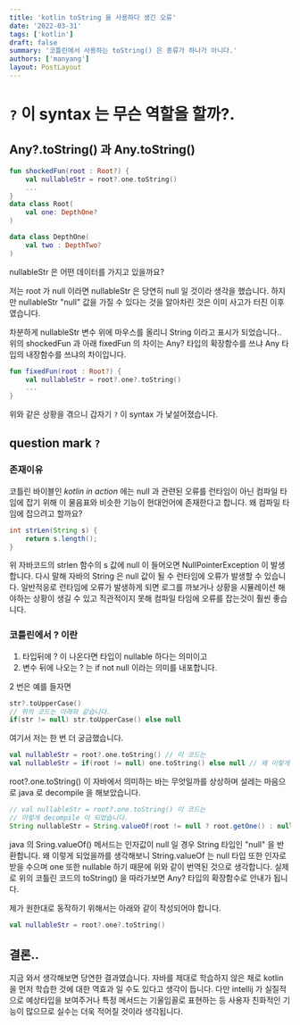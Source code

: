 ```yaml
---
title: 'kotlin toString 을 사용하다 생긴 오류'
date: '2022-03-31'
tags: ['kotlin']
draft: false
summary: '코틀린에서 사용하는 toString() 은 종류가 하나가 아니다.'
authors: ['manyang']
layout: PostLayout
---
```


# `?` 이 syntax 는 무슨 역할을 할까?.

## Any?.toString() 과 Any.toString()

```kotlin
fun shockedFun(root : Root?) {
    val nullableStr = root?.one.toString()
    ...
}
data class Root(
    val one: DepthOne?
)

data class DepthOne(
    val two : DepthTwo?
)
```

nullableStr 은 어떤 데이터를 가지고 있을까요?

저는 root 가 null 이라면 nullableStr 은 당연히 null 일 것이라 생각을 했습니다.
하지만 nullableStr "null" 값을 가질 수 있다는 것을 알아차린 것은 이미 사고가 터진 이후였습니다.

차분하게 nullableStr 변수 위에 마우스를 올리니 String 이라고 표시가 되었습니다..
위의 shockedFun 과 아래 fixedFun 의 차이는 Any? 타입의 확장함수를 쓰냐 Any 타입의 내장함수를 쓰냐의 차이입니다.

```kotlin
fun fixedFun(root : Root?) {
    val nullableStr = root?.one?.toString()
    ...
}
```

위와 같은 상황을 겪으니 갑자기 `?` 이 syntax 가 낯설어졌습니다.

## question mark `?`

### 존재이유

코틀린 바이블인 _kotlin in action_ 에는 null 과 관련된 오류를 런타임이 아닌 컴파일 타임에 잡기 위해 이 물음표와 비슷한 기능이 현대언어에 존재한다고 합니다.
왜 컴파일 타임에 잡으려고 할까요?

```java
int strLen(String s) {
    return s.length();
}
```

위 자바코드의 strlen 함수의 s 값에 null 이 들어오면 NullPointerException 이 발생합니다. 다시 말해 자바의 String 은 null 값이 될 수 런타임에 오류가 발생할 수 있습니다.
일반적응로 런타임에 오류가 발생하게 되면 로그를 까보거나 상황을 시뮬레이션 해야하는 상황이 생길 수 있고 직관적이지 못해 컴파일 타임에 오류를 잡는것이 훨씬 좋습니다.

### 코틀린에서 ? 이란

1. 타입뒤에 ? 이 나온다면 타입이 nullable 하다는 의미이고
2. 변수 뒤에 나오는 ? 는 if not null 이라는 의미를 내포합니다.

2 번은 예를 들자면

```kotlin
str?.toUpperCase()
// 위의 코드는 아래와 같습니다.
if(str != null) str.toUpperCase() else null
```

여기서 저는 한 번 더 궁금했습니다.

```kotlin
val nullableStr = root?.one.toString() // 이 코드는
val nullableStr = if(root != null) one.toString() else null // 왜 이렇게 해석되지 않는지.
```

root?.one.toString() 이 자바에서 의미하는 바는 무엇일까를 상상하며 설레는 마음으로 java 로 decompile 을 해보았습니다.

```java
// val nullableStr = root?.one.toString() 이 코드는
// 이렇게 decompile 이 되었습니다.
String nullableStr = String.valueOf(root != null ? root.getOne() : null);
```

java 의 Sring.valueOf() 메서드는 인자값이 null 일 경우 String 타입인 "null" 을 반환합니다.
왜 이렇게 되었을까를 생각해보니 String.valueOf 는 null 타입 또한 인자로 받을 수으며 one 또한 nullable 하기 때문에 위와 같이 번역된 것으로 생각합니다.
실제로 위의 코틀린 코드의 toString() 을 따라가보면 Any? 타입의 확장함수로 안내가 됩니다.

제가 원한대로 동작하기 위해서는 아래와 같이 작성되어야 합니다.

```kotlin
val nullableStr = root?.one?.toString()
```

## 결론..

지금 와서 생각해보면 당연한 결과였습니다. 자바를 제대로 학습하지 않은 채로 kotlin 을 먼저 학습한 것에 대한 역효과 일 수도 있다고 생각이 듭니다.
다만 intellij 가 실질적으로 예상타입을 보여주거나 특정 메서드는 기울임꼴로 표현하는 등 사용자 친화적인 기능이 많으므로 실수는 더욱 적어질 것이라 생각됩니다.